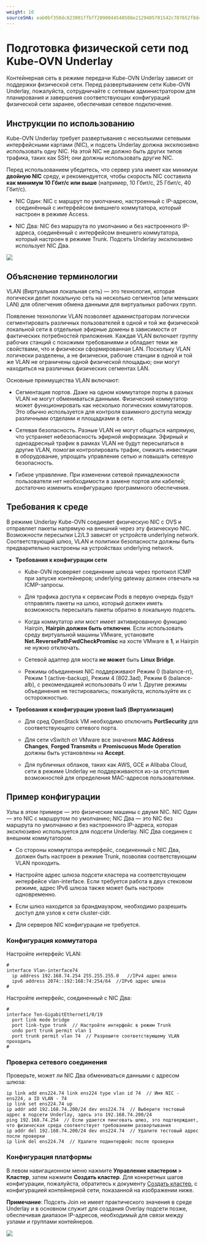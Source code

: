 ```yaml
---
weight: 10
sourceSHA: eab0bf350dc823001ffbff2090044548508e2129405701542c787652f8d4904e
---
```


# Подготовка физической сети под Kube-OVN Underlay

Контейнерная сеть в режиме передачи Kube-OVN Underlay зависит от поддержки физической сети. Перед развертыванием сети Kube-OVN Underlay, пожалуйста, сотрудничайте с сетевым администратором для планирования и завершения соответствующих конфигураций физической сети заранее, обеспечивая сетевое подключение.

## Инструкции по использованию

Kube-OVN Underlay требует развертывания с несколькими сетевыми интерфейсными картами (NIC), и подсеть Underlay должна эксклюзивно использовать одну NIC. На этой NIC не должно быть других типов трафика, таких как SSH; они должны использовать другие NIC.

Перед использованием убедитесь, что сервер узла имеет как минимум **двойную NIC** среду, и рекомендуется, чтобы скорость NIC составила **как минимум 10 Гбит/с или выше** (например, 10 Гбит/с, 25 Гбит/с, 40 Гбит/с).

- NIC Один: NIC с маршрут по умолчанию, настроенный с IP-адресом, соединённый с интерфейсом внешнего коммутатора, который настроен в режиме Access.

- NIC Два: NIC без маршрута по умолчанию и без настроенного IP-адреса, соединённый с интерфейсом внешнего коммутатора, который настроен в режиме Trunk. Подсеть Underlay эксклюзивно использует NIC Два.

![](../../../../en/configure/networking/assets/ovnunderlay.png)

## Объяснение терминологии

VLAN (Виртуальная локальная сеть) — это технология, которая логически делит локальную сеть на несколько сегментов (или меньших LAN) для облегчения обмена данными для виртуальных рабочих групп.

Появление технологии VLAN позволяет администраторам логически сегментировать различных пользователей в одной и той же физической локальной сети в отдельные эфирные домены в зависимости от фактических потребностей приложения. Каждая VLAN включает группу рабочих станций с похожими требованиями и обладает теми же свойствами, что и физически сформированная LAN. Поскольку VLAN логически разделены, а не физически, рабочие станции в одной и той же VLAN не ограничены одной физической площадью; они могут находиться на различных физических сегментах LAN.

Основные преимущества VLAN включают:

- Сегментация портов. Даже на одном коммутаторе порты в разных VLAN не могут обмениваться данными. Физический коммутатор может функционировать как несколько логических коммутаторов. Это обычно используется для контроля взаимного доступа между различными отделами и площадками в сети.

- Сетевая безопасность. Разные VLAN не могут общаться напрямую, что устраняет небезопасность эфирной информации. Эфирный и одноадресный трафик в рамках VLAN не будут пересылаться в другие VLAN, помогая контролировать трафик, снижать инвестиции в оборудование, упрощать управление сетью и повышать сетевую безопасность.

- Гибкое управление. При изменении сетевой принадлежности пользователя нет необходимости в замене портов или кабелей; достаточно изменить конфигурацию программного обеспечения.

## Требования к среде

В режиме Underlay Kube-OVN соединяет физическую NIC с OVS и отправляет пакеты напрямую на внешний через эту физическую NIC. Возможности пересылки L2/L3 зависят от устройств underlying network. Соответствующий шлюз, VLAN и политики безопасности должны быть предварительно настроены на устройствах underlying network.

- **Требования к конфигурации сети**

  - Kube-OVN проверяет соединение шлюза через протокол ICMP при запуске контейнеров; underlying gateway должен отвечать на ICMP-запросы.

  - Для трафика доступа к сервисам Pods в первую очередь будут отправлять пакеты на шлюз, который должен иметь возможность пересылать пакеты обратно в локальную подсеть.

  - Когда коммутатор или мост имеет активированную функцию Hairpin, **Hairpin должен быть отключен**. Если использовать среду виртуальной машины VMware, установите **Net.ReversePathFwdCheckPromisc** на хосте VMware в **1**, и Hairpin не нужно отключать.

  - Сетевой адаптер для моста **не может** быть **Linux Bridge**.

  - Режимы объединения NIC поддерживают Режим 0 (balance-rr), Режим 1 (active-backup), Режим 4 (802.3ad), Режим 6 (balance-alb), с рекомендацией использовать 0 или 1. Другие режимы объединения не тестировались; пожалуйста, используйте их с осторожностью.

- **Требования к конфигурации уровня IaaS (Виртуализация)**

  - Для сред OpenStack VM необходимо отключить **PortSecurity** для соответствующего сетевого порта.

  - Для сети vSwitch от VMware все значения **MAC Address Changes**, **Forged Transmits** и **Promiscuous Mode Operation** должны быть установлены на **Accept**.

  - Для публичных облаков, таких как AWS, GCE и Alibaba Cloud, сети в режиме Underlay не поддерживаются из-за отсутствия возможностей для определения MAC-адресов пользователями.

## Пример конфигурации

Узлы в этом примере — это физические машины с двумя NIC. NIC Один — это NIC с маршрутом по умолчанию; NIC Два — это NIC без маршрута по умолчанию и без настроенного IP-адреса, которая эксклюзивно используется для подсети Underlay. NIC Два соединен с внешним коммутатором.

- Со стороны коммутатора интерфейс, соединенный с NIC Два, должен быть настроен в режиме Trunk, позволяя соответствующим VLAN проходить.

- Настройте адрес шлюза подсети кластера на соответствующем интерфейсе vlan-interface. Если требуется работа в двух стековом режиме, адрес IPv6 шлюза также может быть настроен одновременно.

- Если шлюз находится за брандмауэром, необходимо разрешить доступ для узлов к сети cluster-cidr.

- Для серверов NIC конфигурации не требуется.

### Конфигурация коммутатора

Настройте интерфейс VLAN:

```
#
interface Vlan-interface74
  ip address 192.168.74.254 255.255.255.0   //IPv4 адрес шлюза
  ipv6 address 2074::192:168:74:254/64  //IPv6 адрес шлюза
#
```

Настройте интерфейс, соединенный с NIC Два:

```
#
interface Ten-GigabitEthernet1/0/19
  port link mode bridge
  port link-type trunk  // Настройте интерфейс в режим Trunk
  undo port trunk permit vlan 1
  port trunk permit vlan 74  // Разрешите соответствующему VLAN проходить
#
```

### Проверка сетевого соединения

Проверьте, может ли NIC Два обмениваться данными с адресом шлюза:

```
ip link add ens224.74 link ens224 type vlan id 74  // Имя NIC - ens224, а ID VLAN - 74
ip link set ens224.74 up
ip addr add 192.168.74.200/24 dev ens224.74  // Выберите тестовый адрес в подсети Underlay, здесь это 192.168.74.200/24
ping 192.168.74.254  // Если удается пинговать шлюз, это подтверждает, что физическая среда соответствует требованиям развертывания
ip addr del 192.168.74.200/24 dev ens224.74  // Удалите тестовый адрес после проверки
ip link del ens224.74  // Удалите подинтерфейс после проверки
```

### Конфигурация платформы

В левом навигационном меню нажмите **Управление кластером > Кластер**, затем нажмите **Создать кластер**. Для конкретных шагов конфигурации, пожалуйста, обратитесь к документу [Создать кластер](), с конфигурацией контейнерной сети, показанной на изображении ниже.

**Примечание**: Подсеть Join не имеет практического значения в среде Underlay и в основном служит для создания Overlay подсети позже, обеспечивая диапазон IP-адресов, необходимый для связи между узлами и группами контейнеров.

![](../../../../en/configure/networking/assets/ovnunderlayexample.png)
